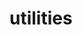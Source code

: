 # utilities


<ul className="grid grid-cols-1 md:grid-cols-2 lg:grid-cols-3 xl:grid-cols-4 gap-4 -ml-6">

<NewReferenceCard
    title="Text Widget"
    description="Create a text widget"
    url="/pro/widgets-library/utilities/rich_note"
    chevron={false}
/>
</ul>
